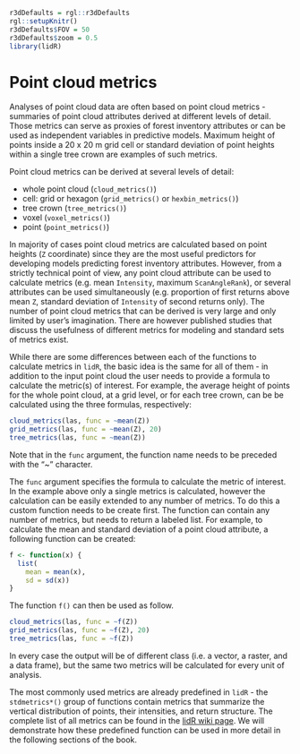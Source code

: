 ```r
r3dDefaults = rgl::r3dDefaults
rgl::setupKnitr()
r3dDefaults$FOV = 50
r3dDefaults$zoom = 0.5
library(lidR)
```


# Point cloud metrics



Analyses of point cloud data are often based on point cloud metrics - summaries of point cloud attributes derived at different levels of detail. Those metrics can serve as proxies of forest inventory attributes or can be used as independent variables in predictive models. Maximum height of points inside a 20 x 20 m grid cell or standard deviation of point heights within a single tree crown are examples of such metrics. 

Point cloud metrics can be derived at several levels of detail:

- whole point cloud (`cloud_metrics()`)
- cell: grid or hexagon (`grid_metrics()` or `hexbin_metrics()`)
- tree crown (`tree_metrics()`)
- voxel (`voxel_metrics()`)
- point (`point_metrics()`)

 
In majority of cases point cloud metrics are calculated based on point heights (`Z` coordinate) since they are the most useful predictors for developing models predicting forest inventory attributes. However, from a strictly technical point of view, any point cloud attribute can be used to calculate metrics (e.g. mean `Intensity`, maximum `ScanAngleRank`), or several attributes can be used simultaneously (e.g. proportion of first returns above mean `Z`, standard deviation of `Intensity` of second returns only). The number of point cloud metrics that can be derived is very large and only limited by user's imagination. There are however published studies that discuss the usefulness of different metrics for modeling and standard sets of metrics exist.


While there are some differences between each of the functions to calculate metrics in `lidR`, the basic idea is the same for all of them - in addition to the input point cloud the user needs to provide a formula to calculate the metric(s) of interest. For example, the average height of points for the whole point cloud, at a grid level, or for each tree crown, can be be calculated using the three formulas, respectively:

```r
cloud_metrics(las, func = ~mean(Z))
grid_metrics(las, func = ~mean(Z), 20)
tree_metrics(las, func = ~mean(Z))
```

Note that in the `func` argument, the function name needs to be preceded with the "~" character.

The `func` argument specifies the formula to calculate the metric of interest. In the example above only a single metrics is calculated, however the calculation can be easily extended to any number of metrics. To do this a custom function needs to be create first. The function can contain any number of metrics, but needs to return a labeled list. For example, to calculate the mean and standard deviation of a point cloud attribute, a following function can be created:

```r
f <- function(x) {
  list(
    mean = mean(x), 
    sd = sd(x))
}
```

The function `f()` can then be used as follow.

```r
cloud_metrics(las, func = ~f(Z))
grid_metrics(las, func = ~f(Z), 20)
tree_metrics(las, func = ~f(Z))
```

In every case the output will be of different class (i.e. a vector, a raster, and a data frame), but the same two metrics will be calculated for every unit of analysis.

The most commonly used metrics are already predefined in `lidR` - the `stdmetrics*()` group of functions contain metrics that summarize the vertical distribution of points, their intensities, and return structure. The complete list of all metrics can be found in the [lidR wiki page]( https://github.com/Jean-Romain/lidR/wiki/stdmetrics). We will demonstrate how these predefined function can be used in more detail in the following sections of the book.










